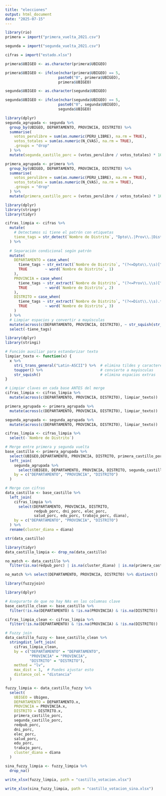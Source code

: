 ```yaml
---
title: "elecciones"
output: html_document
date: "2025-07-15"
---
```



```r
library(rio)
primera = import("primera_vuelta_2021.csv")
```

```r
segunda = import("segunda_vuelta_2021.csv")
```

```r
cifras = import("estado.xlsx")
```

```r
primera$UBIGEO <- as.character(primera$UBIGEO)

primera$UBIGEO <- ifelse(nchar(primera$UBIGEO) == 5,
                        paste0("0", primera$UBIGEO),
                        primera$UBIGEO)
```

```r
segunda$UBIGEO <- as.character(segunda$UBIGEO)

segunda$UBIGEO <- ifelse(nchar(segunda$UBIGEO) == 5,
                        paste0("0", segunda$UBIGEO),
                        segunda$UBIGEO)
```

```r
library(dplyr)
segunda_agrupada <- segunda %>%
  group_by(UBIGEO, DEPARTAMENTO, PROVINCIA, DISTRITO) %>%
  summarise(
    votos_perulibre = sum(as.numeric(PERU_LIBRE), na.rm = TRUE),
    votos_totales = sum(as.numeric(N_CVAS), na.rm = TRUE),
    .groups = "drop"
  ) %>%
  mutate(segunda_castillo_porc = (votos_perulibre / votos_totales) * 100)
```

```r
primera_agrupada <- primera %>%
  group_by(UBIGEO, DEPARTAMENTO, PROVINCIA, DISTRITO) %>%
  summarise(
    votos_perulibre = sum(as.numeric(PERU_LIBRE), na.rm = TRUE),
    votos_totales = sum(as.numeric(N_CVAS), na.rm = TRUE),
    .groups = "drop"
  ) %>%
  mutate(primera_castillo_porc = (votos_perulibre / votos_totales) * 100)
```

```r
library(dplyr)
library(stringr)
library(tidyr)

cifras_limpia <- cifras %>%
  mutate(
    # Detectamos si tiene el patrón con etiquetas
    tiene_tags = str_detect(`Nombre de Distrito`, "Dpto\\.|Prov\\.|Dist\\.")
  ) %>%
  
  # Separación condicional según patrón
  mutate(
    DEPARTAMENTO = case_when(
      tiene_tags ~ str_extract(`Nombre de Distrito`, "(?<=Dpto\\.\\s)[^P]+"),
      TRUE        ~ word(`Nombre de Distrito`, 1)
    ),
    PROVINCIA = case_when(
      tiene_tags ~ str_extract(`Nombre de Distrito`, "(?<=Prov\\.\\s)[^D]+"),
      TRUE        ~ word(`Nombre de Distrito`, 2)
    ),
    DISTRITO = case_when(
      tiene_tags ~ str_extract(`Nombre de Distrito`, "(?<=Dist\\.\\s).*"),
      TRUE        ~ word(`Nombre de Distrito`, 3)
    )
  ) %>%
  # Limpiar espacios y convertir a mayúsculas
  mutate(across(c(DEPARTAMENTO, PROVINCIA, DISTRITO), ~ str_squish(str_to_upper(.)))) %>%
  select(-tiene_tags)
```

```r
library(dplyr)
library(stringi)

# Función auxiliar para estandarizar texto
limpiar_texto <- function(x) {
  x %>%
    stri_trans_general("Latin-ASCII") %>%  # elimina tildes y caracteres raros
    toupper() %>%                          # convierte a mayúsculas
    str_squish()                           # elimina espacios extras
}

# Limpiar claves en cada base ANTES del merge
cifras_limpia <- cifras_limpia %>%
  mutate(across(c(DEPARTAMENTO, PROVINCIA, DISTRITO), limpiar_texto))

primera_agrupada <- primera_agrupada %>%
  mutate(across(c(DEPARTAMENTO, PROVINCIA, DISTRITO), limpiar_texto))

segunda_agrupada <- segunda_agrupada %>%
  mutate(across(c(DEPARTAMENTO, PROVINCIA, DISTRITO), limpiar_texto))

```


```r
cifras_limpia <- cifras_limpia %>%
  select(-`Nombre de Distrito`)
```


```r
# Merge entre primera y segunda vuelta
base_castillo <- primera_agrupada %>%
  select(UBIGEO,DEPARTAMENTO, PROVINCIA, DISTRITO, primera_castillo_porc) %>%
  left_join(
    segunda_agrupada %>%
      select(UBIGEO, DEPARTAMENTO, PROVINCIA, DISTRITO, segunda_castillo_porc),
    by = c("DEPARTAMENTO", "PROVINCIA", "DISTRITO")
  )

# Merge con cifras
data_castillo <- base_castillo %>%
  left_join(
    cifras_limpia %>%
      select(DEPARTAMENTO, PROVINCIA, DISTRITO,
             redpub_porc, dni_porc, elec_porc,
             salud_porc, edu_porc, trabajo_porc, diana),
    by = c("DEPARTAMENTO", "PROVINCIA", "DISTRITO")
  ) %>%
  rename(cluster_diana = diana)
```


```r
str(data_castillo)
```



```r
library(tidyr)
data_castillo_limpia <- drop_na(data_castillo)
```

```r
no_match <- data_castillo %>%
  filter(is.na(redpub_porc) | is.na(cluster_diana) | is.na(primera_castillo_porc) | is.na(segunda_castillo_porc))

```

```r
no_match %>% select(DEPARTAMENTO, PROVINCIA, DISTRITO) %>% distinct()
```

```r
library(fuzzyjoin)

library(dplyr)

# Asegurarte de que no hay NAs en las columnas clave
base_castillo_clean <- base_castillo %>%
  filter(!is.na(DEPARTAMENTO) & !is.na(PROVINCIA) & !is.na(DISTRITO))

cifras_limpia_clean <- cifras_limpia %>%
  filter(!is.na(DEPARTAMENTO) & !is.na(PROVINCIA) & !is.na(DISTRITO))

# Fuzzy join
data_castillo_fuzzy <- base_castillo_clean %>%
  stringdist_left_join(
    cifras_limpia_clean,
    by = c("DEPARTAMENTO" = "DEPARTAMENTO", 
           "PROVINCIA" = "PROVINCIA", 
           "DISTRITO" = "DISTRITO"),
    method = "lv",
    max_dist = 1,  # Puedes ajustar esto
    distance_col = "distancia"
  )

```

```r
fuzzy_limpia <- data_castillo_fuzzy %>%
  select(
    UBIGEO = Ubigeo,
    DEPARTAMENTO = DEPARTAMENTO.x,
    PROVINCIA = PROVINCIA.x,
    DISTRITO = DISTRITO.x,
    primera_castillo_porc,
    segunda_castillo_porc,
    redpub_porc,
    dni_porc,
    elec_porc,
    salud_porc,
    edu_porc,
    trabajo_porc,
    cluster_diana = diana
  )

```

```r
sina_fuzzy_limpia <- fuzzy_limpia %>%
  drop_na()
```

```r
write_xlsx(fuzzy_limpia, path = "castillo_votacion.xlsx")
```

```r
write_xlsx(sina_fuzzy_limpia, path = "castillo_votacion_sina.xlsx")
```

